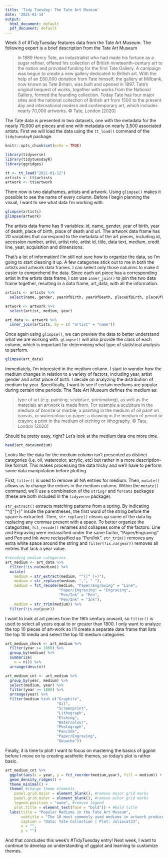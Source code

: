 ```yaml
---
title: 'Tidy Tuesday: The Tate Art Museum'
date: '2021-01-14'
output:
  html_document: default
  pdf_document: default
---
```

Week 3 of #TidyTuesday features data from the Tate Art Museum. The following expert is a brief description from the Tate Art Museum 

> In 1889 Henry Tate, an industrialist who had made his fortune as a sugar refiner, offered his collection of British nineteenth-century art to the nation and provided funding for the first Tate Gallery. A campaign was begun to create a new gallery dedicated to British art. With the help of an £80,000 donation from Tate himself, the gallery at Millbank, now known as Tate Britain, was built and opened in 1897. Tate’s original bequest of works, together with works from the National Gallery, formed the founding collection. Today Tate has four major sites and the national collection of British art from 1500 to the present day and international modern and contemporary art, which includes nearly 70,000 artworks. © Tate, London [2020]

The Tate data is presented in two datasets, one with the metadata for the nearly 70,000 art pieces and one with metadata on nearly 3,500 associated artists. First we will load the data using the `tt_load()` command of the `tidytuesdayR` package. 

```r

knitr::opts_chunk$set(echo = TRUE)

library(tidyverse)
library(tidytuesdayR)
library(ggridges)
```

```r

tt <- tt_load("2021-01-12")
artists <- tt$artists
artwork <- tt$artwork
```

There now is two dataframes, artists and artwork. Using `glimpse()` makes it possible to see the name of every column. Before I begin planning the visual, I want to see what data I'm working with. 

```r
glimpse(artists)
glimpse(artwork)
```

The artists data frame has 9 variables: id, name, gender, year of birth, year of death, place of birth, place of death and url. The artwork data frame has 20 variables that correspond to the metadata of the art pieces, including id, accession number, artist, artist role, artist id, title, data text, medium, credit line, year, acquisition and dimensions. 

That's a lot of information! I'm still not sure how to organize the data, so I'm going to start cleaning it up. A few categories stick out to me in both the artists and artwork data frames. I can select only those columns to make it easier to comprehend the data. Since each art piece has a corresponding artist in the artists data frame,  I can use `inner_join()` to join the two data frame together, resulting in a data frame, art_data, with all the information. 

```r
artists <- artists %>% 
  select(name, gender, yearOfBirth, yearOfDeath, placeOfBirth, placeOfDeath) 

artwork <- artwork %>% 
  select(artist, medium, year)

art_data <- artwork %>%
  inner_join(artists, by = c( "artist" = "name"))
```

Once again using `glimpse()`, we can preview the data to better understand what we are working with. `glimpse()` will also provide the class of each column, which is important for determining what type of statistical analysis to perform. 

```r
glimpse(art_data)
```

Immediately, I'm interested in the medium column. I start to wonder how the medium changes in relation to a variety of factors, including year, artist gender and artist place of birth. I decide on analyzing the distribution of medium by year. Specifically, I want to see if certain mediums are popular during certain time periods. The Tate Art Museum defines the medium as: 

> type of art (e.g. painting, sculpture, printmaking), as well as the materials an artwork is made from. For example a sculpture in the medium of bronze or marble; a painting in the medium of oil paint on canvas, or watercolour on paper; a drawing in the medium of pencil or crayon; a print in the medium of etching or lithography. © Tate, London [2020]

Should be pretty easy, right? Let's look at the medium data one more time. 

```r
head(art_data$medium)
```

Looks like the data for the medium column isn't presented as distinct categories (i.e. oil, watercolor, acrylic, etc) but rather in a more description-like format. This makes processing the data tricky and we'll have to perform some data manipulation before plotting. 

First, `filter()` is used to remove all NA entries for medium. Then, `mutate()` allows us to change the entries in the medium column. Within the `mutate()` command, we'll use a combination of the `stringr` and `forcats` packages (these are both included in the `tidyverse` package). 

`str_extract()` extracts matching patterns from a spring. By indicating "^([^]+)" inside the parentheses, the first word of the string before the space is extracted. Then, `str_replace()` cleans up some of the data by replacing any commas present with a space. To better organize the categorizes, `fct_recode()` renames and collapses some of the factors. Line and Engraving were reclassified under the same factor, "Paper/Engraving" and Pen and Ink were reclassified as "Pen/Ink". `str_trim()` removes any extra white space around the string and `filter(!is.na(year))` removes all entries that lack a year value. 

```r
#recoding medium categories
art_medium <- art_data %>% 
  filter(!is.na(medium)) %>% 
  mutate(
    medium = str_extract(medium, "^([^ ]+)"),
    medium = str_replace(medium, ",", " "), 
    medium = fct_recode(medium, "Paper/Engraving" = "Line", 
                        "Paper/Engraving" = "Engraving", 
                        "Pen/Ink" = "Pen", 
                        "Pen/Ink" = "Ink"), 
    medium = str_trim(medium)) %>% 
  filter(!is.na(year))
```


I want to look at art pieces from the 19th century onward, so `filter()` is used to select all years equal to  or greater than 1800. I only want to analyze the top 10 pieces of art-work so I'll create a separate data frame that lists the top 10 media and select the top 10 medium categories. 

```r
art_medium_check <- art_medium %>% 
  filter(year >= 1800) %>% 
  group_by(medium) %>% 
  summarize(
    n = n()) %>% 
  arrange(desc(n))

art_medium_cnt <- art_medium %>% 
  group_by(year, medium) %>% 
  select(medium, year) %>% 
  filter(year >= 1800) %>% 
  arrange(year) %>% 
  filter(medium %in% c("Graphite", 
                       "Oil", 
                       "Screenprint", 
                       "Lithograph", 
                       "Etching", 
                       "Watercolour", 
                       "Photograph", 
                       "Pen/Ink", 
                       "Paper/Engraving", 
                       "Gouache"))
```

Finally, it is time to plot! I want to focus on mastering the basics of ggplot before I move on to creating aesthetic themes, so today's plot is rather basic. 

```r

art_medium_cnt %>% 
  ggplot(aes(x = year, y = fct_reorder(medium,year), fill = medium)) + #reorder y axis by year
  geom_density_ridges() + 
  theme_minimal() + 
  theme( #change theme elements
    panel.grid.major = element_blank(), #remove major grid marks
    panel.grid.minor = element_blank(), #remove minor grid marks
    legend.position = "none", #remove legend
    plot.title = element_text(face = "bold")) + #bold title
  labs(title = "Popular Mediums in the Tate Art Museum", 
       subtitle = "The 10 most commonly used mediums in artwork produced since 1800", 
       caption = "Data: Tate Collection | Plot: Juliacat23", 
       x = "", 
       y = "") 
```

And that concludes this week's #TidyTuesday entry! Next week, I want to continue to develop an understanding of ggplot and learning to customize themes. 
